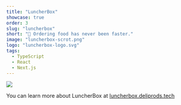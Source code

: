 ```yaml
---
title: "LuncherBox"
showcase: true
order: 3
slug: "luncherbox"
short: "🍖 Ordering food has never been faster."
image: "luncherbox-scrot.png"
logo: "luncherbox-logo.svg"
tags:
  - TypeScript
  - React
  - Next.js
---
```


![](/luncherbox-scrot.png)

You can learn more about LuncherBox at [luncherbox.deliprods.tech](https://luncherbox.deliprods.tech)
